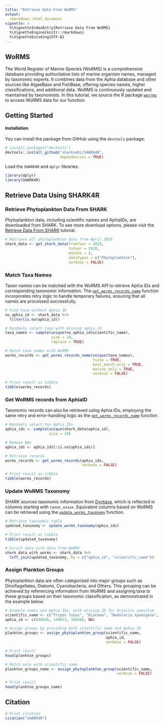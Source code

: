 ```yaml
---
title: "Retrieve Data From WoRMS"
output:
  rmarkdown::html_document
vignette: >
  %\VignetteIndexEntry{Retrieve Data From WoRMS}
  %\VignetteEngine{knitr::rmarkdown}
  %\VignetteEncoding{UTF-8}
---
```


## WoRMS

The World Register of Marine Species (WoRMS) is a comprehensive database providing authoritative lists of marine organism names, managed by taxonomic experts. It combines data from the Aphia database and other sources like AlgaeBase and FishBase, offering species names, higher classifications, and additional data. WoRMS is continuously updated and maintained by taxonomists. In this tutorial, we source the R package [`worrms`](https://cran.r-project.org/web/packages/worrms/index.html) to access WoRMS data for our function.

## Getting Started

#### Installation

You can install the package from GitHub using the `devtools` package:

```r
# install.packages("devtools")
devtools::install_github("sharksmhi/SHARK4R",
                         dependencies = TRUE)
```

Load the `SHARK4R` and `dplyr` libraries:
```r
library(dplyr)
library(SHARK4R)
```

## Retrieve Data Using SHARK4R

### Retrieve Phytoplankton Data From SHARK

Phytoplankton data, including scientific names and AphiaIDs, are downloaded from SHARK. To see more download options, please visit the [Retrieve Data From SHARK](https://sharksmhi.github.io/SHARK4R/articles/retrieve_shark_data.html) tutorial.

```r
# Retrieve all phytoplankton data from April 2020
shark_data <- get_shark_data(fromYear = 2020, 
                             toYear = 2020,
                             months = 4, 
                             dataTypes = c("Phytoplankton"),
                             verbose = FALSE)
```

### Match Taxa Names

Taxon names can be matched with the WoRMS API to retrieve Aphia IDs and corresponding taxonomic information. The [`get_worms_records_name`](../reference/get_worms_records_name.html) function incorporates retry logic to handle temporary failures, ensuring that all names are processed successfully.

```r
# Find taxa without Aphia ID
no_aphia_id <- shark_data %>%
  filter(is.na(aphia_id))

# Randomly select taxa with missing aphia_id
taxa_names <- sample(unique(no_aphia_id$scientific_name), 
                     size = 10,
                     replace = TRUE)

# Match taxa names with WoRMS
worms_records <- get_worms_records_name(unique(taxa_names),
                                        fuzzy = TRUE,
                                        best_match_only = TRUE,
                                        marine_only = TRUE,
                                        verbose = FALSE)

# Print result as tibble
tibble(worms_records)
```

### Get WoRMS records from AphiaID

Taxonomic records can also be retrieved using Aphia IDs, employing the same retry and error-handling logic as the [`get_worms_records_name`](../reference/get_worms_records_name.html) function.

```r
# Randomly select ten Aphia IDs
aphia_ids <- sample(unique(shark_data$aphia_id), 
                    size = 10)

# Remove NAs
aphia_ids <- aphia_ids[!is.na(aphia_ids)]

# Retrieve records
worms_records <- get_worms_records(aphia_ids,
                                   verbose = FALSE)

# Print result as tibble
tibble(worms_records)
```

### Update WoRMS Taxonomy

SHARK sources taxonomic information from [Dyntaxa](https://sharksmhi.github.io/SHARK4R/articles/retrieve_dyntaxa_data.html), which is reflected in columns starting with `taxon_xxxxx`. Equivalent columns based on WoRMS can be retrieved using the [`update_worms_taxonomy`](../reference/update_worms_taxonomy.html) function.

```r
# Retrieve taxonomic table
updated_taxonomy <- update_worms_taxonomy(aphia_ids)

# Print result as tibble
tibble(updated_taxonomy)

# Enrich data with data from WoRMS
shark_data_with_worms <- shark_data %>%
  left_join(updated_taxonomy, by = c("aphia_id", "scientific_name"))
```

### Assign Plankton Groups

Phytoplankton data are often categorized into major groups such as Dinoflagellates, Diatoms, Cyanobacteria, and Others. This grouping can be achieved by referencing information from WoRMS and assigning taxa to these groups based on their taxonomic classification, as demonstrated in the example below.

```r
# Example names and Aphia IDs, with missing ID for Octactis speculum
scientific_name <- c("Tripos fusus", "Diatoma", "Nodularia spumigena", "Octactis speculum")
aphia_id <- c(840626, 149013, 160566, NA)

# Assign groups by providing both scientific name and Aphia ID
plankton_groups <- assign_phytoplankton_group(scientific_name,
                                              aphia_id,
                                              verbose = FALSE)

# Print result
head(plankton_groups)

# Match only with scientific name
plankton_groups_name <- assign_phytoplankton_group(scientific_name,
                                                   verbose = FALSE)

# Print result
head(plankton_groups_name)
```


## Citation

```r
# Print citation
citation("SHARK4R")
```
